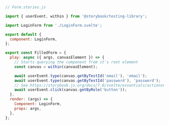 ```js
// Form.stories.js

import { userEvent, within } from '@storybook/testing-library';

import LoginForm from './LoginForm.svelte';

export default {
  component: LoginForm,
};

export const FilledForm = {
  play: async ({ args, canvasElement }) => {
    // Starts querying the component from it's root element
    const canvas = within(canvasElement);

    await userEvent.type(canvas.getByTestId('email'), 'email');
    await userEvent.type(canvas.getByTestId('password'), 'password');
    // See https://storybook.js.org/docs/7.0/svelte/essentials/actions#automatically-matching-args to learn how to setup logging in the Actions panel
    await userEvent.click(canvas.getByRole('button'));
  },
  render: (args) => {
    Component: LoginForm,
    props: args,
  },
};
```